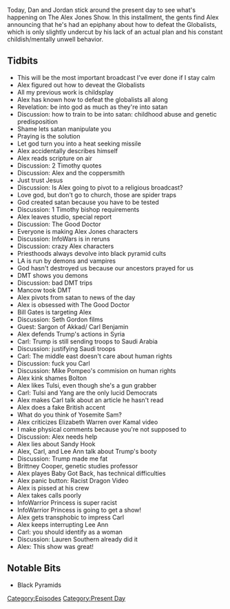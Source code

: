 {{DEFAULTSORT:
    #_EPISODE_0357:October 16, 2019
}}{{Episode
    | title           = October 16, 2019
    | caption         = Listen to this episode on [https://knowledgefight.libsyn.com/knowledge-fight-october-16-2019 Libsyn] [https://open.spotify.com/episode/1Kotp639mXcfoauOZIHPHf Spotify], Read the [[Transcript/357: October 16, 2019|Unofficial Transcript]]
    | episodeNumber   = 357
    | length          = 02:01:43
    | airDate         = October 18, 2019
    | coverageDate    = October 16, 2019
    | episodeType     = [[:Category:Present Day|Present Day]]
    | appearance      = [[Mancow]], [[Bill Gates]], [[Seth Gordon]], [[Sargon of Akkad/Carl Benjamin]], [[Mike Pompeo]], [[Lee Ann McAdoo]], [[Brittney Cooper]], [[InfoWarrior Princess]], [[Lauren Southern]]
    | oocDrop         = I kinda like Trump's butt now
    | previousEpisode = [[356: October 11, 2019]]
    | nextEpisode     = [[358: October 18, 2019]]
}}

{{Stub}}

Today, Dan and Jordan stick around the present day to see what's happening on The Alex Jones Show. In this installment, the gents find Alex announcing that he's had an epiphany about how to defeat the Globalists, which is only slightly undercut by his lack of an actual plan and his constant childish/mentally unwell behavior.

==Tidbits==

*This will be the most important broadcast I've ever done if I stay calm
*Alex figured out how to deveat the Globalists
*All my previous work is childsplay
*Alex has known how to defeat the globalists all along
*Revelation: be into god as much as they're into satan
*Discussion: how to train to be into satan: childhood abuse and genetic predisposition
*Shame lets satan manipulate you
*Praying is the solution
*Let god turn you into a heat seeking missile
*Alex accidentally describes himself
*Alex reads scripture on air
*Discussion: 2 Timothy quotes
*Discussion: Alex and the coppersmith
*Just trust Jesus
*Discussion: Is Alex going to pivot to a religious broadcast?
*Love god, but don't go to church, those are spider traps
*God created satan because you have to be tested
*Discussion: 1 Timothy bishop requirements
*Alex leaves studio, special report
*Discussion: The Good Doctor
*Everyone is making Alex Jones characters
*Discussion: InfoWars is in reruns
*Discussion: crazy Alex characters
*Priesthoods always devolve into black pyramid cults
*LA is run by demons and vampires
*God hasn't destroyed us because our ancestors prayed for us
*DMT shows you demons
*Discussion: bad DMT trips
*Mancow took DMT
*Alex pivots from satan to news of the day
*Alex is obsessed with The Good Doctor
*Bill Gates is targeting Alex
*Discussion: Seth Gordon films
*Guest: Sargon of Akkad/ Carl Benjamin
*Alex defends Trump's actions in Syria
*Carl: Trump is still sending troops to Saudi Arabia
*Discussion: justifying Saudi troops
*Carl: The middle east doesn't care about human rights
*Discussion: fuck you Carl
*Discussion: Mike Pompeo's commision on human rights
*Alex kink shames Bolton
*Alex likes Tulsi, even though she's a gun grabber
*Carl: Tulsi and Yang are the only lucid Democrats
*Alex makes Carl talk about an article he hasn't read
*Alex does a fake British accent
*What do you think of Yosemite Sam?
*Alex criticizes Elizabeth Warren over Kamal video
*I make physical comments because you're not supposed to
*Discussion: Alex needs help
*Alex lies about Sandy Hook
*Alex, Carl, and Lee Ann talk about Trump's booty
*Discussion: Trump made me fat
*Brittney Cooper, genetic studies professor
*Alex playes Baby Got Back, has technical difficulties
*Alex panic button: Racist Dragon Video
*Alex is pissed at his crew
*Alex takes calls poorly
*InfoWarrior Princess is super racist
*InfoWarrior Princess is going to get a show!
*Alex gets transphobic to impress Carl
*Alex keeps interrupting Lee Ann
*Carl: you should identify as a woman
*Discussion: Lauren Southern already did it
*Alex: This show was great!

==Notable Bits==

*Black Pyramids

[[Category:Episodes]]
[[Category:Present Day]]
